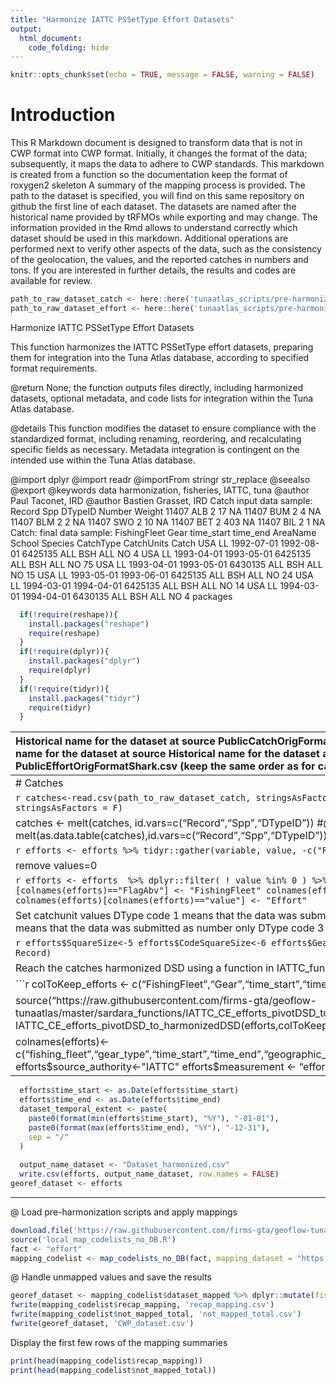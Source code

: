 ```yaml
---
title: "Harmonize IATTC PSSetType Effort Datasets"
output: 
  html_document: 
    code_folding: hide
---
```

```r
knitr::opts_chunk$set(echo = TRUE, message = FALSE, warning = FALSE)
```

# Introduction

This R Markdown document is designed to transform data that is not in CWP format into CWP format.
Initially, it changes the format of the data; subsequently, it maps the data to adhere to CWP standards.
This markdown is created from a function so the documentation keep the format of roxygen2 skeleton
A summary of the mapping process is provided. The path to the dataset is specified, you will find on this same repository on github the first line of each dataset. The datasets are named after the historical name provided by tRFMOs while exporting and may change. The information provided in the Rmd allows to understand correctly which dataset should be used in this markdown.
Additional operations are performed next to verify other aspects of the data, such as the consistency of the geolocation, the values, and the reported catches in numbers and tons.
If you are interested in further details, the results and codes are available for review.

```r
path_to_raw_dataset_catch <- here::here('tunaatlas_scripts/pre-harmonization', 'iattc', 'effort', 'data', 'PublicCatchOrigFormatTunaBillfish.csv')
path_to_raw_dataset_effort <- here::here('tunaatlas_scripts/pre-harmonization', 'iattc', 'effort', 'data', 'PublicEffortOrigFormatTunaBillfish.csv')
```

Harmonize IATTC PSSetType Effort Datasets

This function harmonizes the IATTC PSSetType effort datasets,
preparing them for integration into the Tuna Atlas database, according to specified format requirements.


@return None; the function outputs files directly, including harmonized datasets,
        optional metadata, and code lists for integration within the Tuna Atlas database.

@details This function modifies the dataset to ensure compliance with the standardized
         format, including renaming, reordering, and recalculating specific fields as necessary.
         Metadata integration is contingent on the intended use within the Tuna Atlas database.

@import dplyr
@import readr
@importFrom stringr str_replace
@seealso \code{\link{IATTC_CE_efforts_pivotDSD_to_harmonizedDSD}} 
@export
@keywords data harmonization, fisheries, IATTC, tuna
@author Paul Taconet, IRD \email{paul.taconet@ird.fr}
@author Bastien Grasset, IRD \email{bastien.grasset@ird.fr}
Catch input data sample:
Record Spp DTypeID Number Weight
11407 ALB       2     17     NA
11407 BUM       2      4     NA
11407 BLM       2      2     NA
11407 SWO       2     10     NA
11407 BET       2    403     NA
11407 BIL       2      1     NA
Catch: final data sample:
FishingFleet Gear time_start   time_end AreaName School Species CatchType CatchUnits Catch
USA   LL 1992-07-01 1992-08-01  6425135    ALL     BSH       ALL         NO     4
USA   LL 1993-04-01 1993-05-01  6425135    ALL     BSH       ALL         NO    75
USA   LL 1993-04-01 1993-05-01  6430135    ALL     BSH       ALL         NO    15
USA   LL 1993-05-01 1993-06-01  6425135    ALL     BSH       ALL         NO    24
USA   LL 1994-03-01 1994-04-01  6425135    ALL     BSH       ALL         NO    14
USA   LL 1994-03-01 1994-04-01  6430135    ALL     BSH       ALL         NO     4
packages

```r
  if(!require(reshape)){
    install.packages("reshape")
    require(reshape)
  }
  if(!require(dplyr)){
    install.packages("dplyr")
    require(dplyr)
  }
  if(!require(tidyr)){
    install.packages("tidyr")
    require(tidyr)
  }
```

----------------------------------------------------------------------------------------------------------------------------
Historical name for the dataset at source  PublicCatchOrigFormatTunaBillfish.csv or PublicCatchOrigFormatShark.csv
Historical name for the dataset at source  
Historical name for the dataset at source  PublicEffortOrigFormatTunaBillfish.csv or PublicEffortOrigFormatShark.csv (keep the same order as for catch)

```r
  opts <- options()
  options(encoding = "UTF-8")
```

----------------------------------------------------------------------------------------------------------------------------
# Catches

```r
  catches<-read.csv(path_to_raw_dataset_catch, stringsAsFactors = F)
  efforts<-read.csv(path_to_raw_dataset_effort, stringsAsFactors = F)
```

catches <- melt(catches, id.vars=c("Record","Spp","DTypeID"))  #@juldebar error with melt function from reshape package
catches <-melt(as.data.table(catches),id.vars=c("Record","Spp","DTypeID"))

```r
  efforts <- efforts %>% tidyr::gather(variable, value, -c("Record","Lat", "Lon", "Year", "Month", "FlagAbv"))
```

remove values=0

```r
  efforts <- efforts  %>% 
    dplyr::filter( ! value %in% 0 ) %>%
    dplyr::filter( ! is.na(value)) 
  colnames(efforts)[colnames(efforts)=="FlagAbv"] <- "FishingFleet"
  colnames(efforts)[colnames(efforts)=="variable"] <- "EffortUnits"
  colnames(efforts)[colnames(efforts)=="value"] <- "Effort"
```

Set catchunit values
DType code 1 means that the data was submitted in both weight and number for the same catch
DType code 2 means that the data was submitted as number only
DType code 3 means that the data was submitted as weight only
Initialisation

```r
  efforts$SquareSize<-5
  efforts$CodeSquareSize<-6
  efforts$Gear<-"LL"
  efforts$SetType<-"ALL"
  efforts <- efforts %>% select(-Record)
```

Reach the catches harmonized DSD using a function in IATTC_functions.R

```r
  colToKeep_efforts <- c("FishingFleet","Gear","time_start","time_end","AreaName", "School","EffortUnits","Effort")
  
  source("https://raw.githubusercontent.com/firms-gta/geoflow-tunaatlas/master/sardara_functions/IATTC_CE_efforts_pivotDSD_to_harmonizedDSD.R")
  efforts<-IATTC_CE_efforts_pivotDSD_to_harmonizedDSD(efforts,colToKeep_efforts)
  
  colnames(efforts)<-c("fishing_fleet","gear_type","time_start","time_end","geographic_identifier","fishing_mode","measurement_unit","measurement_value")
  efforts$source_authority<-"IATTC"
  efforts$measurement <- "effort"
```

----------------------------------------------------------------------------------------------------------------------------

```r
  efforts$time_start <- as.Date(efforts$time_start)
  efforts$time_end <- as.Date(efforts$time_end)
  dataset_temporal_extent <- paste(
    paste0(format(min(efforts$time_start), "%Y"), "-01-01"),
    paste0(format(max(efforts$time_end), "%Y"), "-12-31"),
    sep = "/"
  )
  
  output_name_dataset <- "Dataset_harmonized.csv"
  write.csv(efforts, output_name_dataset, row.names = FALSE)
georef_dataset <- efforts
```

----------------------------------------------------------------------------------------------------------------------------  
@ Load pre-harmonization scripts and apply mappings

```r
download.file('https://raw.githubusercontent.com/firms-gta/geoflow-tunaatlas/master/tunaatlas_scripts/pre-harmonization/map_codelists_no_DB.R', destfile = 'local_map_codelists_no_DB.R')
source('local_map_codelists_no_DB.R')
fact <- "effort"
mapping_codelist <- map_codelists_no_DB(fact, mapping_dataset = "https://raw.githubusercontent.com/fdiwg/fdi-mappings/main/global/firms/gta/codelist_mapping_rfmos_to_global.csv", dataset_to_map = georef_dataset, mapping_keep_src_code = FALSE, summary_mapping = TRUE, source_authority_to_map = c("IATTC", "CCSBT", "WCPFC", "ICCAT", "IOTC"))
```

@ Handle unmapped values and save the results

```r
georef_dataset <- mapping_codelist$dataset_mapped %>% dplyr::mutate(fishing_fleet = ifelse(fishing_fleet == 'UNK', 'NEI', fishing_fleet), gear_type = ifelse(gear_type == 'UNK', '99.9', gear_type))
fwrite(mapping_codelist$recap_mapping, 'recap_mapping.csv')
fwrite(mapping_codelist$not_mapped_total, 'not_mapped_total.csv')
fwrite(georef_dataset, 'CWP_dataset.csv')
```

Display the first few rows of the mapping summaries

```r
print(head(mapping_codelist$recap_mapping))
print(head(mapping_codelist$not_mapped_total))
```

